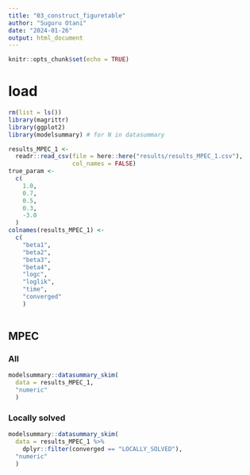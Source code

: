 ```yaml
---
title: "03_construct_figuretable"
author: "Suguru Otani"
date: "2024-01-26"
output: html_document
---
```


```r
knitr::opts_chunk$set(echo = TRUE)
```

# load {.tabset}

```r
rm(list = ls())
library(magrittr)
library(ggplot2)
library(modelsummary) # for N in datasummary

results_MPEC_1 <-
  readr::read_csv(file = here::here("results/results_MPEC_1.csv"),
                  col_names = FALSE)
true_param <-
  c(
    1.0,
    0.7,
    0.5,
    0.3,
    -3.0
  )
colnames(results_MPEC_1) <-
  c(
    "beta1",
    "beta2",
    "beta3",
    "beta4",
    "logc",
    "loglik",
    "time",
    "converged"
    )
  
```


## MPEC {.tabset}

### All

```r
modelsummary::datasummary_skim(
  data = results_MPEC_1,
  "numeric"
  )
```

### Locally solved

```r
modelsummary::datasummary_skim(
  data = results_MPEC_1 %>% 
    dplyr::filter(converged == "LOCALLY_SOLVED"),
  "numeric"
  )
```

